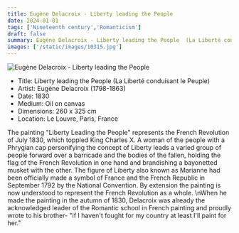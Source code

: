 ```yaml
---
title: Eugène Delacroix - Liberty leading the People 
date: 2024-01-01
tags: ['Nineteenth century','Romanticism']
draft: false
summary: Eugène Delacroix - Liberty leading the People  (La Liberté conduisant le Peuple)
images: ['/static/images/10315.jpg']
---
```


![Eugène Delacroix - Liberty leading the People ](/static/images/10315.jpg)

* Title: Liberty leading the People  (La Liberté conduisant le Peuple)
* Artist: Eugène Delacroix (1798-1863)
* Date: 1830
* Medium: Oil on canvas
* Dimensions: 260 x 325 cm
* Location: Le Louvre, Paris, France

The painting \"Liberty Leading the People\" represents the French Revolution of July 1830, which toppled King Charles X. A woman of the people with a Phrygian cap personifying the concept of Liberty leads a varied group of people forward over a barricade and the bodies of the fallen, holding the flag of the French Revolution in one hand and brandishing a bayonetted musket with the other. The figure of Liberty also known as Marianne had been officially  made a symbol of France and the French Republic in September 1792 by the National Convention. By extension the painting is now understood to represent the French Revolution as a whole. \nWhen he made the painting in the autumn of 1830, Delacroix was already the acknowledged leader of the Romantic school in French painting and proudly wrote to his brother- \"if I haven't fought for my country at least I'll paint for her.\"
